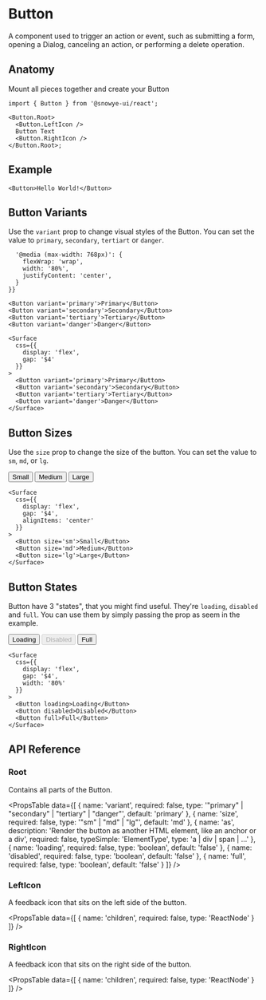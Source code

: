 
# Button

A component used to trigger an action or event, such as submitting a form, opening a Dialog, canceling an action, or performing a delete operation.

## Anatomy

Mount all pieces together and create your Button

```tsx
import { Button } from '@snowye-ui/react';

<Button.Root>
  <Button.LeftIcon />
  Button Text
  <Button.RightIcon />
</Button.Root>;
```

## Example

<HeroContainer>
  <ButtonDemo />
</HeroContainer>

```tsx
<Button>Hello World!</Button>
```

## Button Variants

Use the `variant` prop to change visual styles of the Button. You can set the value to `primary`, `secondary`, `tertiart` or `danger`.

<HeroContainer>
  <Surface 
    css={{
      display: 'flex',
      gap: '$4',

      '@media (max-width: 768px)': {
        flexWrap: 'wrap',
        width: '80%',
        justifyContent: 'center',
      }
    }}
  >
    <Button variant='primary'>Primary</Button>
    <Button variant='secondary'>Secondary</Button>
    <Button variant='tertiary'>Tertiary</Button>
    <Button variant='danger'>Danger</Button>
  </Surface>
</HeroContainer>

```tsx
<Surface 
  css={{
    display: 'flex',
    gap: '$4'
  }}
>
  <Button variant='primary'>Primary</Button>
  <Button variant='secondary'>Secondary</Button>
  <Button variant='tertiary'>Tertiary</Button>
  <Button variant='danger'>Danger</Button>
</Surface>
```

## Button Sizes

Use the `size` prop to change the size of the button. You can set the value to `sm`, `md`, or `lg`.

<HeroContainer>
  <Surface 
    css={{
      display: 'flex',
      gap: '$4',
      alignItems: 'center'
    }}
  >
    <Button size='sm'>Small</Button>
    <Button size='md'>Medium</Button>
    <Button size='lg'>Large</Button>
  </Surface>
</HeroContainer>

```tsx
<Surface 
  css={{
    display: 'flex',
    gap: '$4',
    alignItems: 'center'
  }}
>
  <Button size='sm'>Small</Button>
  <Button size='md'>Medium</Button>
  <Button size='lg'>Large</Button>
</Surface>
```

## Button States

Button have 3 "states", that you might find useful. They're `loading`, `disabled` and `full`.
You can use them by simply passing the prop as seem in the example.

<HeroContainer>
  <Surface 
    css={{
      display: 'flex',
      gap: '$4',
      width: '80%'
    }}
  >
    <Button loading>Loading</Button>
    <Button disabled>Disabled</Button>
    <Button full>Full</Button>
  </Surface>
</HeroContainer>

```tsx
<Surface 
  css={{
    display: 'flex',
    gap: '$4',
    width: '80%'
  }}
>
  <Button loading>Loading</Button>
  <Button disabled>Disabled</Button>
  <Button full>Full</Button>
</Surface>
```

## API Reference

### Root

Contains all parts of the Button.

<PropsTable
  data={[
    {
      name: 'variant',
      required: false,
      type: '"primary" | "secondary" | "tertiary" | "danger"',
      default: 'primary'
    },
    {
      name: 'size',
      required: false,
      type: '"sm" | "md" | "lg"',
      default: 'md'
    },
    {
      name: 'as',
      description:
        'Render the button as another HTML element, like an anchor or a div',
      required: false,
      typeSimple: 'ElementType',
      type: 'a | div | span | ...'
    },
    {
      name: 'loading',
      required: false,
      type: 'boolean',
      default: 'false'
    },
    {
      name: 'disabled',
      required: false,
      type: 'boolean',
      default: 'false'
    },
    {
      name: 'full',
      required: false,
      type: 'boolean',
      default: 'false'
    }
  ]}
/>

### LeftIcon

A feedback icon that sits on the left side of the button.

<PropsTable
  data={[
    {
      name: 'children',
      required: false,
      type: 'ReactNode'
    }
  ]}
/>

### RightIcon

A feedback icon that sits on the right side of the button.

<PropsTable
  data={[
    {
      name: 'children',
      required: false,
      type: 'ReactNode'
    }
  ]}
/>

